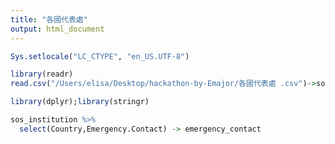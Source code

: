 ```yaml
---
title: "各國代表處"
output: html_document
---
```


```r
Sys.setlocale("LC_CTYPE", "en_US.UTF-8")
```

```r
library(readr)
read.csv("/Users/elisa/Desktop/hackathon-by-Emajor/各國代表處 .csv")->sos_institution
```

```r
library(dplyr);library(stringr)
```

```r
sos_institution %>%
  select(Country,Emergency.Contact) -> emergency_contact
```

